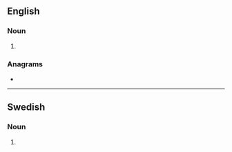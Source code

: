 {{also|Mems|MEMS}}
==English==

===Noun===
{{head|en|noun form}}

# {{plural of|en|mem}}

===Anagrams===
* {{anagrams|en|a=emms|MMSE|MSME|Mmes|Mmes.}}

----

==Swedish==

===Noun===
{{head|sv|noun form}}

# {{sv-noun-form-indef-gen|mem}}